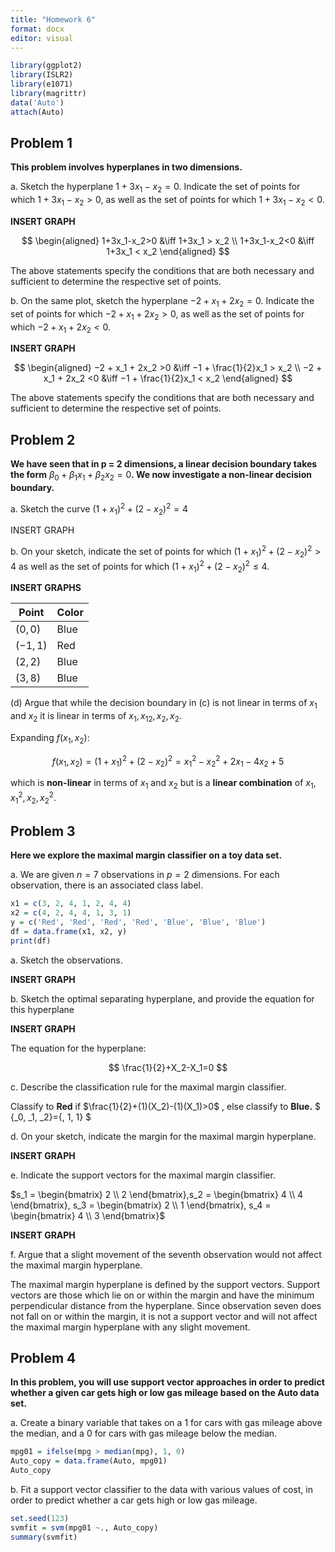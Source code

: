 ```yaml
---
title: "Homework 6"
format: docx
editor: visual
---
```


```r
library(ggplot2)
library(ISLR2)
library(e1071)
library(magrittr)
data('Auto')
attach(Auto)
```

## Problem 1

**This problem involves hyperplanes in two dimensions.**

a\. Sketch the hyperplane $1 + 3x_1 − x_2 = 0$. Indicate the set of points for which $1 + 3x_1 − x_2 > 0$, as well as the set of points for which $1 + 3x_1 − x_2 < 0$.

**INSERT GRAPH**

$$
\begin{aligned}
1+3x_1-x_2>0 &\iff 1+3x_1 > x_2 \\
1+3x_1-x_2<0 &\iff 1+3x_1 < x_2
\end{aligned}
$$

The above statements specify the conditions that are both necessary and sufficient to determine the respective set of points.

b\. On the same plot, sketch the hyperplane $−2 + x_1 + 2x_2 = 0$. Indicate the set of points for which $−2 + x_1 + 2x_2 > 0$, as well as the set of points for which $−2 + x_1 + 2x_2 < 0$.

**INSERT GRAPH**

$$
\begin{aligned}
−2 + x_1 + 2x_2 >0 &\iff −1 + \frac{1}{2}x_1 > x_2 \\
−2 + x_1 + 2x_2 <0 &\iff −1 + \frac{1}{2}x_1 < x_2 
\end{aligned}
$$

The above statements specify the conditions that are both necessary and sufficient to determine the respective set of points.

## Problem 2

**We have seen that in p = 2 dimensions, a linear decision boundary takes the form** $\beta_0+\beta_1x_1+\beta_2x_2=0$**. We now investigate a non-linear decision boundary.**

a\. Sketch the curve $(1+x_1)^2 + (2-x_2)^2 = 4$

INSERT GRAPH

b\. On your sketch, indicate the set of points for which $(1+x_1)^2 + (2-x_2)^2 > 4$ as well as the set of points for which $(1+x_1)^2 + (2-x_2)^2 \le 4$.

**INSERT GRAPHS**

| Point     | Color |
|-----------|-------|
| $(0,0)$   | Blue  |
| $(-1, 1)$ | Red   |
| $(2,2)$   | Blue  |
| $(3,8)$   | Blue  |

\(d\) Argue that while the decision boundary in (c) is not linear in terms of $x_1$ and $x_2$ it is linear in terms of $x_1, x_12, x_2, x_2$.

Expanding $f(x_1, x_2)$:

$$
f(x_1, x_2)=(1+x_1)^2+(2-x_2)^2=x_1^2-x_2^2+2x_1-4x_2+5
$$

which is **non-linear** in terms of $x_1$ and $x_2$ but is a **linear combination** of $x_1, x_1^2, x_2, x_2^2$.

## Problem 3

**Here we explore the maximal margin classifier on a toy data set.**

a\. We are given $n = 7$ observations in $p = 2$ dimensions. For each observation, there is an associated class label.

```r
x1 = c(3, 2, 4, 1, 2, 4, 4)
x2 = c(4, 2, 4, 4, 1, 3, 1)
y = c('Red', 'Red', 'Red', 'Red', 'Blue', 'Blue', 'Blue')
df = data.frame(x1, x2, y)
print(df)
```

a\. Sketch the observations.

**INSERT GRAPH**

b\. Sketch the optimal separating hyperplane, and provide the equation for this hyperplane

**INSERT GRAPH**

The equation for the hyperplane:

$$
\frac{1}{2}+X_2-X_1=0
$$

c\. Describe the classification rule for the maximal margin classifier.

Classify to **Red** if $\frac{1}{2}+(1)(X_2)-(1)(X_1)>0$ , else classify to **Blue.** \$ {\beta\_0, \beta\_1, \beta\_2}={\frac{1}{2}, 1, 1} \$

d\. On your sketch, indicate the margin for the maximal margin hyperplane.

**INSERT GRAPH**

e\. Indicate the support vectors for the maximal margin classifier.

$s_1 = \begin{bmatrix} 2 \\ 2 \end{bmatrix},s_2 = \begin{bmatrix} 4 \\ 4 \end{bmatrix}, s_3 = \begin{bmatrix} 2 \\ 1 \end{bmatrix}, s_4 = \begin{bmatrix} 4 \\ 3 \end{bmatrix}$

**INSERT GRAPH**

f\. Argue that a slight movement of the seventh observation would not affect the maximal margin hyperplane.

The maximal margin hyperplane is defined by the support vectors. Support vectors are those which lie on or within the margin and have the minimum perpendicular distance from the hyperplane. Since observation seven does not fall on or within the margin, it is not a support vector and will not affect the maximal margin hyperplane with any slight movement.

## Problem 4

**In this problem, you will use support vector approaches in order to predict whether a given car gets high or low gas mileage based on the Auto data set.**

a\. Create a binary variable that takes on a 1 for cars with gas mileage above the median, and a 0 for cars with gas mileage below the median.

```r
mpg01 = ifelse(mpg > median(mpg), 1, 0)
Auto_copy = data.frame(Auto, mpg01)
Auto_copy
```

b\. Fit a support vector classifier to the data with various values of cost, in order to predict whether a car gets high or low gas mileage.

```r
set.seed(123)
svmfit = svm(mpg01 ~., Auto_copy)
summary(svmfit)
```
